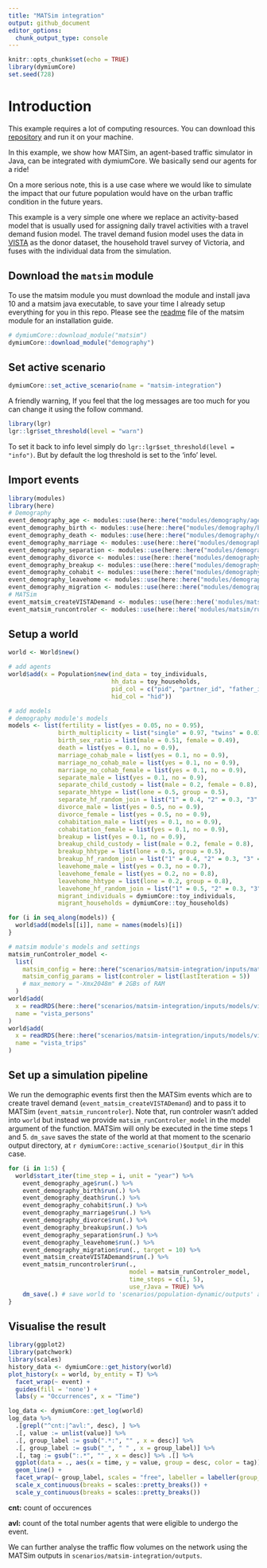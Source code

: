 ```yaml
---
title: "MATSim integration"
output: github_document
editor_options: 
  chunk_output_type: console
---
```


```r
knitr::opts_chunk$set(echo = TRUE)
library(dymiumCore)
set.seed(728)
```

# Introduction
This example requires a lot of computing resources. You can download this [repository](https://github.com/dymium-org/dymiumExampleProject) and run it on your machine.

In this example, we show how MATSim, an agent-based traffic simulator in Java, can be integrated with dymiumCore. We basically send our agents for a ride!

On a more serious note, this is a use case where we would like to simulate the impact that our future population would have on the urban traffic condition in the future years. 

This example is a very simple one where we replace an activity-based model that is usually used for assigning daily travel activities with a travel demand fusion model. The travel demand fusion model uses the data in [VISTA](https://transport.vic.gov.au/about/data-and-research/vista) as the donor dataset, the household travel survey of Victoria, and fuses with the individual data from the simulation.

## Download the `matsim` module

To use the matsim module you must download the module and install java 10 and a matsim java executable, to save your time I already setup everything for you in this repo. Please see the [readme](https://github.com/dymium-org/dymiumModules/tree/master/modules/matsim) file of the matsim module for an installation guide.

```r
# dymiumCore::download_module("matsim")
dymiumCore::download_module("demography")
```

## Set active scenario

```r
dymiumCore::set_active_scenario(name = "matsim-integration")
```

A friendly warning, If you feel that the log messages are too much for you can change it using the follow command.

```r
library(lgr)
lgr::lgr$set_threshold(level = "warn")
```

To set it back to info level simply do `lgr::lgr$set_threshold(level = "info")`. But by default the log threshold is set to the 'info' level.

## Import events

```r
library(modules)
library(here)
# Demography
event_demography_age <- modules::use(here::here("modules/demography/age.R"))
event_demography_birth <- modules::use(here::here("modules/demography/birth.R"))
event_demography_death <- modules::use(here::here("modules/demography/death.R"))
event_demography_marriage <- modules::use(here::here("modules/demography/marriage.R"))
event_demography_separation <- modules::use(here::here("modules/demography/separation.R"))
event_demography_divorce <- modules::use(here::here("modules/demography/divorce.R"))
event_demography_breakup <- modules::use(here::here("modules/demography/breakup.R"))
event_demography_cohabit <- modules::use(here::here("modules/demography/cohabit.R"))
event_demography_leavehome <- modules::use(here::here("modules/demography/leavehome.R"))
event_demography_migration <- modules::use(here::here("modules/demography/migration.R"))
# MATSim
event_matsim_createVISTADemand <- modules::use(here::here('modules/matsim/createVISTADemand.R'))
event_matsim_runcontroler <- modules::use(here::here('modules/matsim/runControler.R'))
```

## Setup a world

```r
world <- World$new()

# add agents
world$add(x = Population$new(ind_data = toy_individuals, 
                             hh_data = toy_households, 
                             pid_col = c("pid", "partner_id", "father_id", "mother_id"),
                             hid_col = "hid"))

# add models
# demography module's models 
models <- list(fertility = list(yes = 0.05, no = 0.95),
              birth_multiplicity = list("single" = 0.97, "twins" = 0.03),
              birth_sex_ratio = list(male = 0.51, female = 0.49),
              death = list(yes = 0.1, no = 0.9),
              marriage_cohab_male = list(yes = 0.1, no = 0.9),
              marriage_no_cohab_male = list(yes = 0.1, no = 0.9),
              marriage_no_cohab_female = list(yes = 0.1, no = 0.9),
              separate_male = list(yes = 0.1, no = 0.9),
              separate_child_custody = list(male = 0.2, female = 0.8),
              separate_hhtype = list(lone = 0.5, group = 0.5),
              separate_hf_random_join = list("1" = 0.4, "2" = 0.3, "3" = 0.2, "4" = 0.1),
              divorce_male = list(yes = 0.5, no = 0.9),
              divorce_female = list(yes = 0.5, no = 0.9),
              cohabitation_male = list(yes = 0.1, no = 0.9),
              cohabitation_female = list(yes = 0.1, no = 0.9),
              breakup = list(yes = 0.1, no = 0.9),
              breakup_child_custody = list(male = 0.2, female = 0.8),
              breakup_hhtype = list(lone = 0.5, group = 0.5),
              breakup_hf_random_join = list("1" = 0.4, "2" = 0.3, "3" = 0.2, "4" = 0.1),
              leavehome_male = list(yes = 0.3, no = 0.7),
              leavehome_female = list(yes = 0.2, no = 0.8),
              leavehome_hhtype = list(lone = 0.2, group = 0.8),
              leavehome_hf_random_join = list("1" = 0.5, "2" = 0.3, "3" = 0.1, "4" = 0.1),
              migrant_individuals = dymiumCore::toy_individuals, 
              migrant_households = dymiumCore::toy_households)

for (i in seq_along(models)) {
  world$add(models[[i]], name = names(models)[i])
}

# matsim module's models and settings
matsim_runControler_model <-
  list(
    matsim_config = here::here("scenarios/matsim-integration/inputs/matsim/config.xml"),
    matsim_config_params = list(controler = list(lastIteration = 5))
    # max_memory = "-Xmx2048m" # 2GBs of RAM
  )
world$add(
  x = readRDS(here::here("scenarios/matsim-integration/inputs/models/vista_persons.rds")), 
  name = "vista_persons"
)
world$add(
  x = readRDS(here::here("scenarios/matsim-integration/inputs/models/vista_trips.rds")), 
  name = "vista_trips"
)
```


## Set up a simulation pipeline

We run the demographic events first then the MATSim events which are to create travel demand (`event_matsim_createVISTADemand`) and to pass it to MATSim (`event_matsim_runcontroler`). Note that, run controler wasn't added into `world` but instead we provide `matsim_runControler_model` in the model argument of the function. MATSim will only be executed in the time steps 1 and 5. `dm_save` saves the state of the world at that moment to the scenario output directory, at `r dymiumCore::active_scenario()$output_dir` in this case.

```r
for (i in 1:5) {
  world$start_iter(time_step = i, unit = "year") %>%
    event_demography_age$run(.) %>%
    event_demography_birth$run(.) %>%
    event_demography_death$run(.) %>%
    event_demography_cohabit$run(.) %>%
    event_demography_marriage$run(.) %>%
    event_demography_divorce$run(.) %>%
    event_demography_breakup$run(.) %>%
    event_demography_separation$run(.) %>%
    event_demography_leavehome$run(.) %>%
    event_demography_migration$run(., target = 10) %>%
    event_matsim_createVISTADemand$run(.) %>%
    event_matsim_runcontroler$run(.,
                                  model = matsim_runControler_model,
                                  time_steps = c(1, 5),
                                  use_rJava = TRUE) %>%
    dm_save(.) # save world to 'scenarios/population-dynamic/outputs' at the end of iteration
}
```

## Visualise the result

```r
library(ggplot2)
library(patchwork)
library(scales)
history_data <- dymiumCore::get_history(world)
plot_history(x = world, by_entity = T) %>%
  facet_wrap(~ event) +
  guides(fill = 'none') +
  labs(y = "Occurrences", x = "Time")
```

```r
log_data <- dymiumCore::get_log(world)
log_data %>%
  .[grepl("^cnt:|^avl:", desc), ] %>%
  .[, value := unlist(value)] %>%
  .[, group_label := gsub(".*:", "" , x = desc)] %>% 
  .[, group_label := gsub("_", " " , x = group_label)] %>% 
  .[, tag := gsub(":.*", "" , x = desc)] %>% .[] %>%
  ggplot(data = ., aes(x = time, y = value, group = desc, color = tag)) +
  geom_line() +
  facet_wrap(~ group_label, scales = "free", labeller = labeller(group_label = label_wrap_gen(25))) +
  scale_x_continuous(breaks = scales::pretty_breaks()) +
  scale_y_continuous(breaks = scales::pretty_breaks())
```

__cnt:__ count of occurences

__avl:__ count of the total number agents that were eligible to undergo the event.

We can further analyse the traffic flow volumes on the network using the MATSim outputs in `scenarios/matsim-integration/outputs`.
